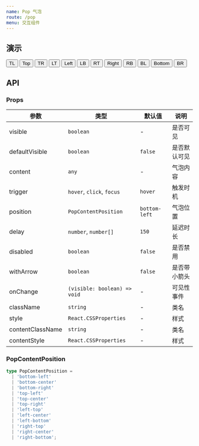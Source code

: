 ```yaml
---
name: Pop 气泡
route: /pop
menu: 交互组件
---
```



## 演示

<Playground>
  <PopShowcase>
    <Pop content="Wow! Awesome!" position="top-left" withArrow>
      <Button>TL</Button>
    </Pop>
    <Pop content="Wow! Awesome!" position="top-center" withArrow>
      <Button>Top</Button>
    </Pop>
    <Pop content="Wow! Awesome!" position="top-right" withArrow>
      <Button>TR</Button>
    </Pop>
    <Pop content="Wow! Awesome!" position="left-top" withArrow>
      <Button>LT</Button>
    </Pop>
    <Pop content="Wow! Awesome!" position="left-center" withArrow>
      <Button>Left</Button>
    </Pop>
    <Pop content="Wow! Awesome!" position="left-bottom" withArrow>
      <Button>LB</Button>
    </Pop>
    <Pop content="Wow! Awesome!" position="right-top" withArrow>
      <Button>RT</Button>
    </Pop>
    <Pop content="Wow! Awesome!" position="right-center" withArrow>
      <Button>Right</Button>
    </Pop>
    <Pop content="Wow! Awesome!" position="right-bottom" withArrow>
      <Button>RB</Button>
    </Pop>
    <Pop content="Wow! Awesome!" withArrow>
      <Button>BL</Button>
    </Pop>
    <Pop content="Wow! Awesome!" position="bottom-center" withArrow>
      <Button>Bottom</Button>
    </Pop>
    <Pop content="Wow! Awesome!" position="bottom-right" withArrow>
      <Button>BR</Button>
    </Pop>
  </PopShowcase>
</Playground>

## API

###  Props

| 参数 | 类型 | 默认值 | 说明 |
|-----|------|-------|-----|
| visible | `boolean` | - | 是否可见 |
| defaultVisible | `boolean` | `false` | 是否默认可见 |
| content | `any` | - | 气泡内容 |
| trigger | `hover`, `click`, `focus` | `hover` | 触发时机 |
| position | `PopContentPosition` | `bottom-left` | 气泡位置 |
| delay | `number`, `number[]` | `150` | 延迟时长 |
| disabled | `boolean` | `false` | 是否禁用 |
| withArrow | `boolean` | `false` | 是否带小箭头 |
| onChange | `(visible: boolean) => void` | - | 可见性事件 |
| className | `string` | - | 类名 |
| style | `React.CSSProperties` | - | 样式 |
| contentClassName | `string` | - | 类名 |
| contentStyle | `React.CSSProperties` | - | 样式 |

### PopContentPosition

```ts
type PopContentPosition =
  | 'bottom-left'
  | 'bottom-center'
  | 'bottom-right'
  | 'top-left'
  | 'top-center'
  | 'top-right'
  | 'left-top'
  | 'left-center'
  | 'left-bottom'
  | 'right-top'
  | 'right-center'
  | 'right-bottom';
```
